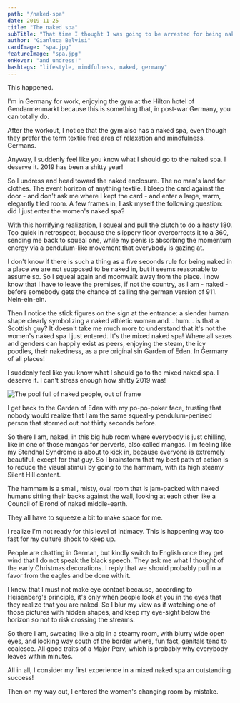 ```yaml
---
path: "/naked-spa"
date: 2019-11-25
title: "The naked spa"
subTitle: "That time I thought I was going to be arrested for being naked in Germany"
author: "Gianluca Belvisi"
cardImage: "spa.jpg"
featureImage: "spa.jpg"
onHover: "and undress!"
hashtags: "lifestyle, mindfulness, naked, germany"
---
```

This happened.

I'm in Germany for work, enjoying the gym at the Hilton hotel of Gendarmenmarkt because this is something that, in post-war Germany, you can totally do.

After the workout, I notice that the gym also has a naked spa, even though they prefer the term textile free area of relaxation and mindfulness. Germans.

Anyway, I suddenly feel like you know what I should go to the naked spa. I deserve it. 2019 has been a shitty year!

So I undress and head toward the naked enclosure. The no man's land for clothes. The event horizon of anything textile. I bleep the card against the door - and don't ask me where I kept the card - and enter a large, warm, elegantly tiled room. A few frames in, I ask myself the following question: did I just enter the women's naked spa?

With this horrifying realization, I squeal and pull the clutch to do a hasty 180. Too quick in retrospect, because the slippery floor overcorrects it to a 360, sending me back to squeal one, while my penis is absorbing the momentum energy via a pendulum-like movement that everybody is gazing at.

I don't know if there is such a thing as a five seconds rule for being naked in a place we are not supposed to be naked in, but it seems reasonable to assume so. So I squeal again and moonwalk away from the place. I now know that I have to leave the premises, if not the country, as I am - naked - before somebody gets the chance of calling the german version of 911. Nein-ein-ein.

Then I notice the stick figures on the sign at the entrance: a slender human shape clearly symbolizing a naked athletic woman and... hum... is that a Scottish guy? It doesn't take me much more to understand that it's not the women's naked spa I just entered. It's the mixed naked spa! Where all sexes and genders can happily exist as peers, enjoying the steam, the icy poodles, their nakedness, as a pre original sin Garden of Eden. In Germany of all places!

I suddenly feel like you know what I should go to the mixed naked spa. I deserve it. I can't stress enough how shitty 2019 was!

![The pool full of naked people, out of frame](pool.jpg)

I get back to the Garden of Eden with my po-po-poker face, trusting that nobody would realize that I am the same squeal-y pendulum-penised person that stormed out not thirty seconds before.

So there I am, naked, in this big hub room where everybody is just chilling, like in one of those mangas for perverts, also called mangas. I'm feeling like my Stendhal Syndrome is about to kick in, because everyone is extremely beautiful, except for that guy. So I brainstorm that my best path of action is to reduce the visual stimuli by going to the hammam, with its high steamy Silent Hill content.

The hammam is a small, misty, oval room that is jam-packed with naked humans sitting their backs against the wall, looking at each other like a Council of Elrond of naked middle-earth.

They all have to squeeze a bit to make space for me.

I realize I'm not ready for this level of intimacy. This is happening way too fast for my culture shock to keep up.

People are chatting in German, but kindly switch to English once they get wind that I do not speak the black speech. They ask me what I thought of the early Christmas decorations. I reply that we should probably pull in a favor from the eagles and be done with it.

I know that I must not make eye contact because, according to Heisenberg's principle, it's only when people look at you in the eyes that they realize that you are naked. So I blur my view as if watching one of those pictures with hidden shapes, and keep my eye-sight below the horizon so not to risk crossing the streams.

So there I am, sweating like a pig in a steamy room, with blurry wide open eyes, and looking way south of the border where, fun fact, genitals tend to coalesce. All good traits of a Major Perv, which is probably why everybody leaves within minutes.

All in all, I consider my first experience in a mixed naked spa an outstanding success!

Then on my way out, I entered the women's changing room by mistake.